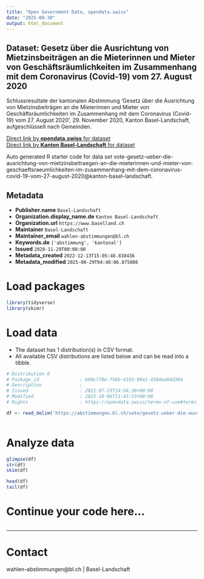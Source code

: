 ```yaml
---
title: "Open Government Data, opendata.swiss"
date: "2025-08-30"
output: html_document
---
```


## Dataset: Gesetz über die Ausrichtung von Mietzinsbeiträgen an die Mieterinnen und Mieter von Geschäftsräumlichkeiten im Zusammenhang mit dem Coronavirus (Covid-19) vom 27. August 2020

Schlussresultate der kantonalen Abstimmung 'Gesetz über die Ausrichtung von Mietzinsbeiträgen an die Mieterinnen und Mieter von Geschäftsräumlichkeiten im Zusammenhang mit dem Coronavirus (Covid-19) vom 27. August 2020', 29. November 2020, Kanton Basel-Landschaft, aufgeschlüsselt nach Gemeinden.

[Direct link by **opendata.swiss** for dataset](https://opendata.swiss/de/dataset/gesetz-uber-die-ausrichtung-von-mietzinsbeitragen-an-die-mieterinnen-und-mieter-von-gescha-2020)<br>
[Direct link by **Kanton Basel-Landschaft** for dataset](https://abstimmungen.bl.ch/vote/gesetz-ueber-die-ausrichtung-von-mietzinsbeitraegen-an-die-mieterinnen-und-mieter-von-geschaeftsraeumlichkeiten-im-zusammenhang-mit-dem-coronavirus-covid-19-vom-27-august-2020/data)

Auto generated R starter code for data set vote-gesetz-ueber-die-ausrichtung-von-mietzinsbeitraegen-an-die-mieterinnen-und-mieter-von-geschaeftsraeumlichkeiten-im-zusammenhang-mit-dem-coronavirus-covid-19-vom-27-august-2020@kanton-basel-landschaft.

## Metadata

- **Publisher.name** `Basel-Landschaft`
- **Organization.display_name.de** `Kanton Basel-Landschaft`
- **Organization.url** `https://www.baselland.ch`
- **Maintainer** `Basel-Landschaft`
- **Maintainer_email** `wahlen-abstimmungen@bl.ch`
- **Keywords.de** `['abstimmung', 'kantonal']`
- **Issued** `2020-11-29T00:00:00`
- **Metadata_created** `2022-12-13T15:05:48.838436`
- **Metadata_modified** `2025-08-29T04:48:06.875808`


# Load packages

```r

library(tidyverse)
library(skimr)

```

# Load data

-   The dataset has 1 distribution(s) in CSV format.
-   All available CSV distributions are listed below and can be read into a tibble.

```r

# Distribution 0
# Package_id               : b60c7f8e-f56b-4193-99a1-4384ee0dd384
# Description              : 
# Issued                   : 2021-07-23T14:56:38+00:00
# Modified                 : 2022-10-06T11:43:53+00:00
# Rights                   : https://opendata.swiss/terms-of-use#terms_by

df <- read_delim('https://abstimmungen.bl.ch/vote/gesetz-ueber-die-ausrichtung-von-mietzinsbeitraegen-an-die-mieterinnen-und-mieter-von-geschaeftsraeumlichkeiten-im-zusammenhang-mit-dem-coronavirus-covid-19-vom-27-august-2020/data-csv')



```

# Analyze data

```r

glimpse(df)
str(df)
skim(df)

head(df)
tail(df)

```

# Continue your code here...

```r

```

------------------------------------------------------------------------

# Contact

wahlen-abstimmungen@bl.ch | Basel-Landschaft
